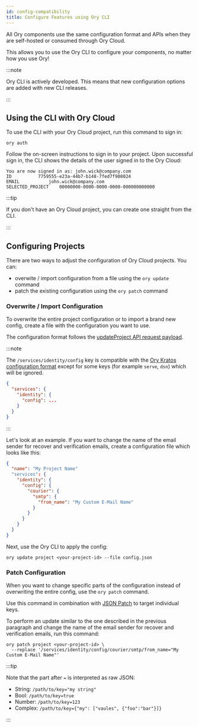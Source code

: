 ```yaml
---
id: config-compatibility
title: Configure Features using Ory CLI
---
```


All Ory components use the same configuration format and APIs when they are self-hosted or
consumed through Ory Cloud. 

This allows you to use the Ory CLI to configure your components, no matter how you use Ory!

:::note

Ory CLI is actively developed. This means that new configuration options are added with new CLI 
releases. 

:::

## Using the CLI with Ory Cloud

To use the CLI with your Ory Cloud project, run this command to sign in:

```shell
ory auth
```

Follow the on-screen instructions to sign in to your project. Upon successful sign in, the CLI 
shows the details of the user signed in to the Ory Cloud: 

```text
You are now signed in as: john.wick@company.com
ID			7759555-e23a-44b7-b148-7fed7f908024
EMAIL			john.wick@company.com
SELECTED_PROJECT	00000000-0000-0000-0000-000000000000
```

:::tip

If you don't have an Ory Cloud project, you can create one straight from the CLI. 

:::

## Configuring Projects

There are two ways to adjust the configuration of Ory Cloud projects. You can:

- overwite / import configuration from a file using the `ory update` command
- patch the existing configuration using the `ory patch` command

### Overwrite / Import Configuration

To overwrite the entire project configuration or to import a brand new config, create a file with the configuration
you want to use. 

The configuration format follows the
[updateProject API request payload](../reference/api.mdx#operation/updateProject).

:::note

The `/services/identity/config` key is compatible with the
[Ory Kratos configuration format](../docs/kratos/reference/configuration.md)
except for some keys (for example `serve`, `dsn`) which will be ignored.

```json
{
  "services": {
    "identity": {
      "config": ...
    }
  }
}
```
:::

Let's look at an example. If you want to change the name of the email sender for recover and verification emails, 
create a configuration file which looks like this: 

```json title="config.json"
{
  "name": "My Project Name"
  "services": {
    "identity": {
      "config": {
        "courier": {
          "smtp": {
            "from_name": "My Custom E-Mail Name"
          }
        }
      }
    }
  }
}
```

Next, use the Ory CLI to apply the config:

```shell
ory update project <your-project-id> --file config.json
```

### Patch Configuration

When you want to change specific parts of the configuration instead of overwriting the entire
config, use the `ory patch` command.

Use this command in combination with [JSON Patch](http://jsonpatch.com/) to target individual keys.

To perform an update similar to the one described in the previous paragraph and change 
the name of the email sender for recover and verification emails, run this command:

```
ory patch project <your-project-id> \
  --replace '/services/identity/config/courier/smtp/from_name="My Custom E-Mail Name"'
```

:::tip

Note that the part after `=` is interpreted as raw JSON:

- String: `/path/to/key="my string"`
- Bool: `/path/to/key=true`
- Number: `/path/to/key=123`
- Complex: `/path/to/key={"my": ["vaules", {"foo":"bar"}]}`

:::